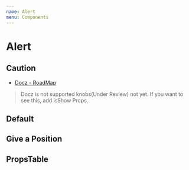 ```yaml
---
name: Alert
menu: Components
---
```




# Alert

## Caution
- [Docz - RoadMap](http://feedback.docz.site/roadmap?sort=trending)

> Docz is not supported knobs(Under Review) not yet. If you want to see this, add isShow Props.

## Default

<Playground>
  <Alert
    header='Alert title'
    body='Alert message'
    isShow
  />
</Playground>

## Give a Position

<Playground>
  <Alert
    header='Alert title'
    body='Alert top-center'
    position='top-center'
  />
  <Alert
    header='Alert title'
    body='Alert top-right'
    position='top-right'
  />
  <Alert
    header='Alert title'
    body='Alert right'
    position='right'
  />
  <Alert
    header='Alert title'
    body='Alert bottom-right'
    position='bottom-right'
  />
  <Alert
    header='Alert title'
    body='Alert bottom-center'
    position='bottom-center'
  />
</Playground>

## PropsTable

<PropsTable of={AlertPropsTable} />
